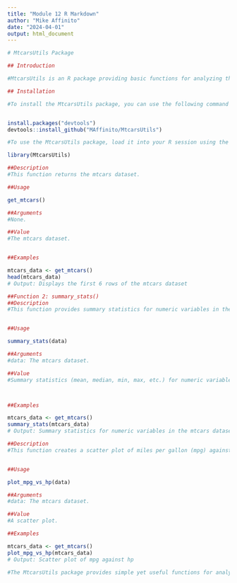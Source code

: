 ---
title: "Module 12 R Markdown"
author: "Mike Affinito"
date: "2024-04-01"
output: html_document
---


```{r Install}
# MtcarsUtils Package

## Introduction

#MtcarsUtils is an R package providing basic functions for analyzing the mtcars dataset, which contains information about various car models.

## Installation

#To install the MtcarsUtils package, you can use the following command in R:


install.packages("devtools")
devtools::install_github("MAffinito/MtcarsUtils")
```

```{r Usage}
#To use the MtcarsUtils package, load it into your R session using the library() function:

library(MtcarsUtils)
```

```{r Function 1: get_mtcars()}
##Description
#This function returns the mtcars dataset.

##Usage

get_mtcars()

##Arguments
#None.

##Value
#The mtcars dataset.


##Examples

mtcars_data <- get_mtcars()
head(mtcars_data)
# Output: Displays the first 6 rows of the mtcars dataset
```

```{r Function 2: summary_stats()}
##Function 2: summary_stats()
##Description
#This function provides summary statistics for numeric variables in the mtcars dataset.


##Usage

summary_stats(data)

##Arguments
#data: The mtcars dataset.

##Value
#Summary statistics (mean, median, min, max, etc.) for numeric variables.



##Examples

mtcars_data <- get_mtcars()
summary_stats(mtcars_data)
# Output: Summary statistics for numeric variables in the mtcars dataset
```

```{r Function 3: plot_mpg_vs_hp()}
##Description
#This function creates a scatter plot of miles per gallon (mpg) against horsepower (hp) for the cars in the mtcars dataset.


##Usage

plot_mpg_vs_hp(data)

##Arguments
#data: The mtcars dataset.

##Value
#A scatter plot.

##Examples

mtcars_data <- get_mtcars()
plot_mpg_vs_hp(mtcars_data)
# Output: Scatter plot of mpg against hp
```

```{r conclusion}
#The MtcarsUtils package provides simple yet useful functions for analyzing the mtcars dataset, making it easier for users to explore and understand the data.
```



